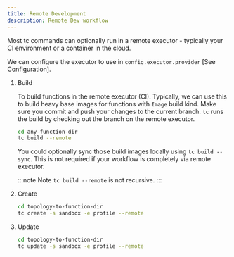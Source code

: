 ```yaml
---
title: Remote Development
description: Remote Dev workflow
---
```



Most tc commands can optionally run in a remote executor - typically your CI environment or a container in the cloud.

We can configure the executor to use in `config.executor.provider` [See Configuration].


<Steps>

1. Build

   To build functions in the remote executor (CI). Typically, we can use this to build heavy base images for functions with `Image` build kind. Make sure you commit and push your changes to the current branch. `tc` runs the build by checking out the branch on the remote executor.

   ```sh
   cd any-function-dir
   tc build --remote
   ```
   You could optionally sync those build images locally using `tc build --sync`. This is not required if your workflow is completely via remote executor.

   :::note
   Note `tc build --remote` is not recursive.
   :::

2. Create

   ```sh
   cd topology-to-function-dir
   tc create -s sandbox -e profile --remote
   ```

3. Update

   ```sh
   cd topology-to-function-dir
   tc update -s sandbox -e profile --remote
   ```

</Steps>